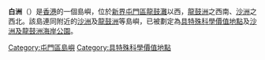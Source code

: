 {{About|香港島嶼|其他名為白洲的概念和事物|白洲}}
{{unreferenced|time=2011-09-12T04:49:17+00:00}}
{{Infobox Islands
|name = 白洲
|image name = 
|image caption = 
|location = [[香港|香港]]西部
|area =
|highest mount = 
|elevation = 
|country = 香港
|country admin divisions title = 分區
|country admin divisions = [[屯門區|屯門區]]
}}
'''白洲'''（{{lang-en|Pak Chau}}）是[[香港|香港]]的一個島嶼，位於[[新界|新界]][[屯門區|屯門區]][[龍鼓灘|龍鼓灘]]以西，[[龍鼓洲|龍鼓洲]]之西南、[[沙洲_(香港)|沙洲]]之西北。該島連同附近的[[沙洲_(香港)|沙洲]]及[[龍鼓洲|龍鼓洲]]等島嶼，已被劃定為[[具特殊科學價值地點|具特殊科學價值地點]]及[[沙洲及龍鼓洲海岸公園|沙洲及龍鼓洲海岸公園]]。

{{hk-geo-stub}}
[[Category:屯門區島嶼|Category:屯門區島嶼]]
[[Category:具特殊科學價值地點|Category:具特殊科學價值地點]]